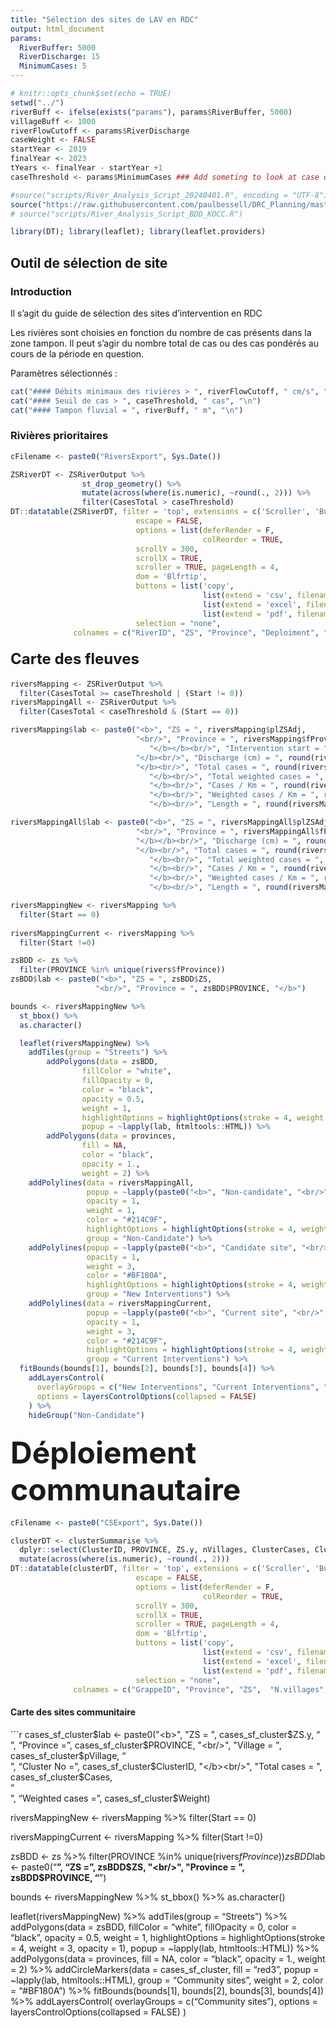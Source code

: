 ```yaml
---
title: "Sélection des sites de LAV en RDC"
output: html_document
params:
  RiverBuffer: 5000
  RiverDischarge: 15
  MinimumCases: 5
---
```


```r
# knitr::opts_chunk$set(echo = TRUE)
setwd("../")
riverBuff <- ifelse(exists("params"), params$RiverBuffer, 5000)
villageBuff <- 1000
riverFlowCutoff <- params$RiverDischarge
caseWeight <- FALSE
startYear <- 2019
finalYear <- 2023
tYears <- finalYear - startYear +1
caseThreshold <- params$MinimumCases ### Add someting to look at case density

#source("scripts/River_Analysis_Script_20240401.R", encoding = "UTF-8")
source("https://raw.githubusercontent.com/paulbessell/DRC_Planning/master/scripts/River_Analysis_Script_BDD_KOCC.R")
# source("scripts/River_Analysis_Script_BDD_KOCC.R")

library(DT); library(leaflet); library(leaflet.providers)
```

## Outil de sélection de site

### Introduction
Il s'agit du guide de sélection des sites d'intervention en RDC

Les rivières sont choisies en fonction du nombre de cas présents dans la zone tampon. Il peut s'agir du nombre total de cas ou des cas pondérés au cours de la période en question.

Paramètres sélectionnés :

```r
cat("#### Débits minimaux des rivières > ", riverFlowCutoff, " cm/s", "\n")
cat("#### Seuil de cas > ", caseThreshold, " cas", "\n")
cat("#### Tampon fluvial = ", riverBuff, " m", "\n")

```


### Rivières prioritaires
```r
cFilename <- paste0("RiversExport", Sys.Date())

ZSRiverDT <- ZSRiverOutput %>% 
                st_drop_geometry() %>% 
                mutate(across(where(is.numeric), ~round(., 2))) %>% 
                filter(CasesTotal > caseThreshold)
DT::datatable(ZSRiverDT, filter = 'top', extensions = c('Scroller', 'Buttons', 'ColReorder'),
                            escape = FALSE,
                            options = list(deferRender = F,
                                           colReorder = TRUE,
                            scrollY = 300, 
                            scrollX = TRUE,
                            scroller = TRUE, pageLength = 4,
                            dom = 'Blfrtip',
                            buttons = list('copy',
                                           list(extend = 'csv', filename = cFilename),
                                           list(extend = 'excel', filename = cFilename),
                                           list(extend = 'pdf', filename = cFilename), 'print')),
                            selection = "none",
              colnames = c("RiverID", "ZS", "Province", "Deploiment", "Debit", "Cas total", "Cas pondérés", "Long. rivière", "Cas / km", "Pondérés / km"))

```


#### <font size = "+2"> <b> Carte des fleuves </font size></b>
```r
riversMapping <- ZSRiverOutput %>%
  filter(CasesTotal >= caseThreshold | (Start != 0))
riversMappingAll <- ZSRiverOutput %>%
  filter(CasesTotal < caseThreshold & (Start == 0))

riversMapping$lab <- paste0("<b>", "ZS = ", riversMapping$plZSAdj,
                            "<br/>", "Province = ", riversMapping$fProvince, 
                               "</b></b><br/>", "Intervention start = ", ifelse(riversMapping$Start==0, "", riversMapping$Start),
                            "</b><br/>", "Discharge (cm) = ", round(riversMapping$Discharge,1),    
                            "</b><br/>", "Total cases = ", round(riversMapping$CasesTotal,1),  
                               "</b><br/>", "Total weighted cases = ", round(riversMapping$WeightTotal,1),
                               "</b><br/>", "Cases / Km = ", round(riversMapping$casesKm,3),
                               "</b><br/>", "Weighted cases / Km = ", round(riversMapping$WeightKm,3),
                               "</b><br/>", "Length = ", round(riversMapping$RiverLength,1))

riversMappingAll$lab <- paste0("<b>", "ZS = ", riversMappingAll$plZSAdj,
                            "<br/>", "Province = ", riversMappingAll$fProvince, 
                            "</b></b><br/>", "Discharge (cm) = ", round(riversMappingAll$Discharge,1),    
                            "</b><br/>", "Total cases = ", round(riversMappingAll$CasesTotal,1),  
                               "</b><br/>", "Total weighted cases = ", round(riversMappingAll$WeightTotal,1),
                               "</b><br/>", "Cases / Km = ", round(riversMappingAll$casesKm,3),
                               "</b><br/>", "Weighted cases / Km = ", round(riversMappingAll$WeightKm,3),
                               "</b><br/>", "Length = ", round(riversMappingAll$RiverLength,1))

riversMappingNew <- riversMapping %>%
  filter(Start == 0)
  
riversMappingCurrent <- riversMapping %>%
  filter(Start !=0)

zsBDD <- zs %>%
  filter(PROVINCE %in% unique(rivers$fProvince))
zsBDD$lab <- paste0("<b>", "ZS = ", zsBDD$ZS,
                   "<br/>", "Province = ", zsBDD$PROVINCE, "</b>")

bounds <- riversMappingNew %>% 
  st_bbox() %>% 
  as.character()

  leaflet(riversMappingNew) %>%
    addTiles(group = "Streets") %>%
        addPolygons(data = zsBDD,
                fillColor = "white",
                fillOpacity = 0,
                color = "black",
                opacity = 0.5,
                weight = 1,
                highlightOptions = highlightOptions(stroke = 4, weight = 3, opacity = 1),
                popup = ~lapply(lab, htmltools::HTML)) %>%
        addPolygons(data = provinces,
                fill = NA,
                color = "black",
                opacity = 1.,
                weight = 2) %>%
    addPolylines(data = riversMappingAll,
                 popup = ~lapply(paste0("<b>", "Non-candidate", "<br/>",lab), htmltools::HTML),
                 opacity = 1,
                 weight = 1,
                 color = "#214C9F",
                 highlightOptions = highlightOptions(stroke = 4, weight = 6, opacity = 1),
                 group = "Non-Candidate") %>%
    addPolylines(popup = ~lapply(paste0("<b>", "Candidate site", "<br/>",lab), htmltools::HTML),
                 opacity = 1,
                 weight = 3,
                 color = "#BF180A",
                 highlightOptions = highlightOptions(stroke = 4, weight = 6, opacity = 1),
                 group = "New Interventions") %>%
    addPolylines(data = riversMappingCurrent,
                 popup = ~lapply(paste0("<b>", "Current site", "<br/>",lab), htmltools::HTML),
                 opacity = 1,
                 weight = 3,
                 color = "#214C9F",
                 highlightOptions = highlightOptions(stroke = 4, weight = 6, opacity = 1),
                 group = "Current Interventions") %>%
  fitBounds(bounds[1], bounds[2], bounds[3], bounds[4]) %>%
    addLayersControl(
      overlayGroups = c("New Interventions", "Current Interventions", "Non-Candidate"),
      options = layersControlOptions(collapsed = FALSE)
    ) %>%
    hideGroup("Non-Candidate")

```

### <font size = "+4"> <b>  Déploiement communautaire </font size></b>
```r
cFilename <- paste0("CSExport", Sys.Date())

clusterDT <- clusterSummarise %>% 
  dplyr::select(ClusterID, PROVINCE, ZS.y, nVillages, ClusterCases, ClusterWeight) %>%
  mutate(across(where(is.numeric), ~round(., 2)))
DT::datatable(clusterDT, filter = 'top', extensions = c('Scroller', 'Buttons', 'ColReorder'),
                            escape = FALSE,
                            options = list(deferRender = F,
                                           colReorder = TRUE,
                            scrollY = 300, 
                            scrollX = TRUE,
                            scroller = TRUE, pageLength = 4,
                            dom = 'Blfrtip',
                            buttons = list('copy',
                                           list(extend = 'csv', filename = cFilename),
                                           list(extend = 'excel', filename = cFilename),
                                           list(extend = 'pdf', filename = cFilename), 'print')),
                            selection = "none",
              colnames = c("GrappeID", "Province", "ZS",  "N.villages", "Cas total", "Cas pondérés"))

```

#### Carte des sites communitaire
```r
cases_sf_cluster$lab <- paste0("<b>", "ZS = ", cases_sf_cluster$ZS.y,
                            "<br/>", "Province = ", cases_sf_cluster$PROVINCE, 
                            "<br/>", "Village = ", cases_sf_cluster$pVillage, 
                               "</b></b><br/>", "Cluster No = ", cases_sf_cluster$ClusterID,
                            "</b><br/>", "Total cases = ", cases_sf_cluster$Cases,  
                               "</b><br/>", "Weighted cases = ", cases_sf_cluster$Weight)

riversMappingNew <- riversMapping %>%
  filter(Start == 0)
  
riversMappingCurrent <- riversMapping %>%
  filter(Start !=0)

zsBDD <- zs %>%
  filter(PROVINCE %in% unique(rivers$fProvince))
zsBDD$lab <- paste0("<b>", "ZS = ", zsBDD$ZS,
                   "<br/>", "Province = ", zsBDD$PROVINCE, "</b>")

bounds <- riversMappingNew %>% 
  st_bbox() %>% 
  as.character()

  leaflet(riversMappingNew) %>%
    addTiles(group = "Streets") %>%
        addPolygons(data = zsBDD,
                fillColor = "white",
                fillOpacity = 0,
                color = "black",
                opacity = 0.5,
                weight = 1,
                highlightOptions = highlightOptions(stroke = 4, weight = 3, opacity = 1),
                popup = ~lapply(lab, htmltools::HTML)) %>%
        addPolygons(data = provinces,
                fill = NA,
                color = "black",
                opacity = 1.,
                weight = 2) %>%
    addCircleMarkers(data = cases_sf_cluster, 
                     fill = "red3", 
                     popup = ~lapply(lab, htmltools::HTML),
                     group = "Community sites",
                     weight = 2,
                     color = "#BF180A") %>%
  fitBounds(bounds[1], bounds[2], bounds[3], bounds[4]) %>%
    addLayersControl(
      overlayGroups = c("Community sites"),
      options = layersControlOptions(collapsed = FALSE)
    ) 
